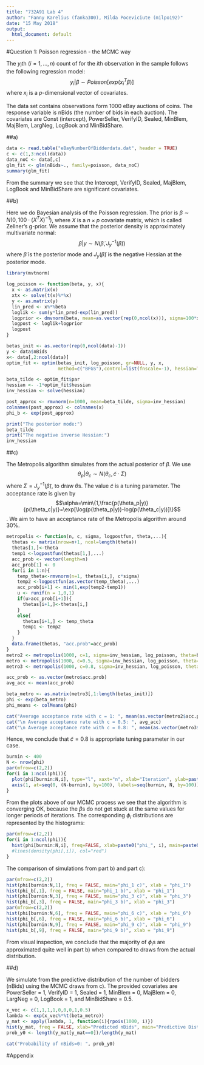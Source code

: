 ```yaml
---
title: "732A91 Lab 4"
author: "Fanny Karelius (fanka300), Milda Poceviciute (milpo192)"
date: "15 May 2018"
output:
  html_document: default
---
```


#Question 1: Poisson regression - the MCMC way

The $y_i$th ($i=1,...,n$) count of for the $i$th observation in the sample follows the following regression model:
$$y_i|\beta \sim Poisson[exp(x_i^{T}\beta)]$$
where $x_i$ is a $p$-dimensional vector of covariates.

The data set contains observations form 1000 eBay auctions of coins. The response variable is nBids (the number of bids in each auction). The covariates are Const (intercept), PowerSeller, VerifyID, Sealed, MinBlem, MajBlem, LargNeg, LogBook and MinBidShare.

##a)

```r
data <- read.table("eBayNumberOfBidderdata.dat", header = TRUE)
c <- c(1,3:ncol(data))
data_noC <- data[,c]
glm_fit <- glm(nBids~., family=poisson, data_noC)
summary(glm_fit)
```

From the summary we see that the Intercept, VerifyID, Sealed, MajBlem, LogBook and MinBidShare are significant covariates.

##b)

Here we do Bayesian analysis of the Poisson regression. The prior is $\beta\sim N(0,100\cdot(X^TX)^{-1})$, where $X$ is a $n\times p$ covariate matrix, which is called Zellner's g-prior. We assume that the posterior density is approximately multivariate normal:
$$\beta|y\sim N(\tilde{\beta}, J_y^{-1}(\tilde{\beta}))$$
where $\tilde{\beta}$ is the posterior mode and $J_y(\tilde{\beta})$ is the negative Hessian at the posterior mode. 

```r
library(mvtnorm)

log_poisson <- function(beta, y, x){
  x <- as.matrix(x)
  xtx <- solve(t(x)%*%x)
  y <- as.matrix(y)
  lin_pred <- x%*%beta
  loglik <- sum(y*lin_pred-exp(lin_pred))
  logprior <- dmvnorm(beta, mean=as.vector(rep(0,ncol(x))), sigma=100*xtx, log = TRUE)
  logpost <- loglik+logprior
  logpost
}

betas_init <- as.vector(rep(0,ncol(data)-1))
y <- data$nBids
x<- data[,2:ncol(data)]
optim_fit <- optim(betas_init, log_poisson, gr=NULL, y, x, 
                   method=c("BFGS"),control=list(fnscale=-1), hessian=TRUE)

beta_tilde <- optim_fit$par
hessian <- -1*optim_fit$hessian
inv_hessian <- solve(hessian)

post_approx <- rmvnorm(n=1000, mean=beta_tilde, sigma=inv_hessian)
colnames(post_approx) <- colnames(x)
phi_b <- exp(post_approx)
```

```r
print("The posterior mode:")
beta_tilde
print("The negative inverse Hessian:")
inv_hessian
```


##c)

The Metropolis algorithm simulates from the actual posterior of $\beta$. We use 
$$\theta_p|\theta_c\sim N(\theta_c,\tilde{c}\cdot\Sigma)$$
where $\Sigma=J_y^{-1}(\tilde{\beta})$, to draw $\theta$s. The value $\tilde{c}$ is a tuning parameter. The acceptance rate is given by $$\alpha=\min\{1,\frac{p(\theta_p|y)}{p(\theta_c|y)}=\exp[\log(p(\theta_p|y))-log(p(\theta_c|y))]\}$$. We aim to have an acceptance rate of the Metropolis algorithm around 30%. 

```r
metropolis <- function(n, c, sigma, logpostfun, theta,...){
  thetas <- matrix(nrow=n+1, ncol=length(theta))
  thetas[1,]<-theta
  temp1 <-logpostfun(thetas[1,],...)
  acc_prob <- vector(length=n)
  acc_prob[1] <- 0
  for(i in 1:n){
    temp_theta<-rmvnorm(n=1, thetas[i,], c*sigma)
    temp2 <-logpostfun(as.vector(temp_theta),...)
    acc_prob[i+1] <- min(1,exp(temp2-temp1))
    u <- runif(n = 1,0,1)
    if(u>acc_prob[i+1]){
      thetas[i+1,]<-thetas[i,]
    }
    else{
      thetas[i+1,] <- temp_theta
      temp1 <- temp2
    }
  }
  data.frame(thetas, "acc.prob"=acc_prob)
}
metro2 <- metropolis(1000, c=1, sigma=inv_hessian, log_poisson, theta=betas_init, y=y, x=x)
metro <- metropolis(1000, c=0.5, sigma=inv_hessian, log_poisson, theta=betas_init, y=y, x=x)
metro3 <- metropolis(1000, c=0.8, sigma=inv_hessian, log_poisson, theta=betas_init, y=y, x=x)

acc_prob <- as.vector(metro$acc.prob)
avg_acc <- mean(acc_prob)

beta_metro <- as.matrix(metro3[,1:length(betas_init)])
phi <- exp(beta_metro)
phi_means <- colMeans(phi)
```

```r
cat("Average acceptance rate with c = 1: ", mean(as.vector(metro2$acc.prob)))
cat("\n Average acceptance rate with c = 0.5: ", avg_acc)
cat("\n Average acceptance rate with c = 0.8: ", mean(as.vector(metro3$acc.prob)))
```

Hence, we conclude that $\tilde{c} = 0.8$ is appropriate tuning parameter in our case.

```r
burnin <- 400
N <- nrow(phi)
par(mfrow=c(2,2))
for(i in 1:ncol(phi)){
  plot(phi[burnin:N,i], type="l", xaxt="n", xlab="Iteration", ylab=paste0("phi_", i), main=paste0("phi_", i))
  axis(1, at=seq(0, (N-burnin), by=100), labels=seq(burnin, N, by=100))
}
```

From the plots above of our MCMC process we see that the algorithm is converging OK, because the $\beta$s do not get stuck at the same values for longer periods of iterations. The corresponding $\phi_i$ distributions are represented by the histograms:

```r
par(mfrow=c(2,2))
for(i in 1:ncol(phi)){
  hist(phi[burnin:N,i], freq=FALSE, xlab=paste0("phi_", i), main=paste0("phi_", i))
  #lines(density(phi[,i]), col="red")
}
```

The comparison of simulations from part b) and  part c):

```r
par(mfrow=c(2,2))
hist(phi[burnin:N,1], freq = FALSE, main="phi_1 c)", xlab = "phi_1")
hist(phi_b[,1], freq = FALSE, main="phi_1 b)", xlab = "phi_1")
hist(phi[burnin:N,3], freq = FALSE, main="phi_3 c)", xlab = "phi_3")
hist(phi_b[,3], freq = FALSE, main="phi_3 b)", xlab = "phi_3")
par(mfrow=c(2,2))
hist(phi[burnin:N,6], freq = FALSE, main="phi_6 c)", xlab = "phi_6")
hist(phi_b[,6], freq = FALSE, main="phi_6 b)", xlab = "phi_6")
hist(phi[burnin:N,9], freq = FALSE, main="phi_9 c)", xlab = "phi_9")
hist(phi_b[,9], freq = FALSE, main="phi_9 b)", xlab = "phi_9")
```

From visual inspection, we conclude that the majority of $\phi_i$s are approximated quite well in part b) when compared to draws from the actual distribution.

##d)

We simulate from the predictive distribution of the number of bidders (nBids) using the MCMC draws from c). The provided covariates are PowerSeller = 1, VerifyID = 1, Sealed = 1, MinBlem = 0, MajBlem = 0, LargNeg = 0, LogBook = 1, and MinBidShare = 0.5.

```r
x_vec <- c(1,1,1,1,0,0,0,1,0.5)
lambda <- exp(x_vec%*%t(beta_metro))
y_mat <- apply(lambda, 1, function(i){rpois(1000, i)})
hist(y_mat, freq = FALSE, xlab="Predicted nBids", main="Predictive Distribution of nBids", col = "grey")
prob_y0 <- length(y_mat[y_mat==0])/length(y_mat)
```
```r
cat("Probability of nBids=0: ", prob_y0)
```



#Appendix
```r
```